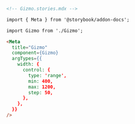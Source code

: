 ```md
<!-- Gizmo.stories.mdx -->

import { Meta } from '@storybook/addon-docs';

import Gizmo from './Gizmo';

<Meta
  title="Gizmo"
  component={Gizmo}
  argTypes={{
    width: {
      control: { 
        type: 'range', 
        min: 400, 
        max: 1200, 
        step: 50,
      },
    },
  }}
/>
```